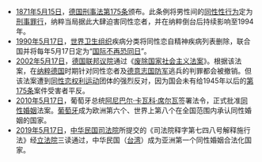 *[[1871年|1871年]][[5月15日|5月15日]]，[[德国刑事法第175条|德国刑事法第175条]]颁布。此条例将男性间的[[同性性行为|同性性行为]]定为[[刑事罪行|刑事罪行]]，纳粹当局据此大肆迫害同性恋者，并在纳粹倒台后持续影响至1994年。
*[[1990年|1990年]][[5月17日|5月17日]]，[[世界卫生组织|世界卫生组织]]疾病分类将同性恋自精神疾病列表删除，联合国并将每年5月17日定为“[[国际不再恐同日|国际不再恐同日]]”。
*[[2002年|2002年]][[5月17日|5月17日]]，[[德国联邦议院|德国联邦议院]]通过《[[废除国家社会主义法案|废除国家社会主义法案]]》。根据该法案，在[[纳粹德国|纳粹德国]]时期针对同性恋者及[[德意志国防军|德意志国防军]]逃兵的判罪都会被撤销。但该法案遭到[[同性恋权利运动|同性恋权利运动]]团体的强烈反对，因为国会未有给1945年以后的[[第175条|第175条]]案件受害者平反。
*[[2010年|2010年]][[5月17日|5月17日]]，葡萄牙总统[[阿尼巴尔·卡瓦科·席尔瓦|阿尼巴尔·卡瓦科·席尔瓦]]签署法令，正式批准[[葡萄牙同性婚姻|同性婚姻]]法案。[[葡萄牙|葡萄牙]]成为欧洲第六个、世界上第八个在全国范围内承认同性婚姻的国家。
*[[2019年|2019年]][[5月17日|5月17日]]，[[中华民国|中华民国]][[司法院|司法院]]所提交的《司法院释字第七四八号解释施行法》经[[立法院|立法院]]三读通过，中华民国（[[台湾|台湾]]）成为亚洲第一个同性婚姻合法化国家。